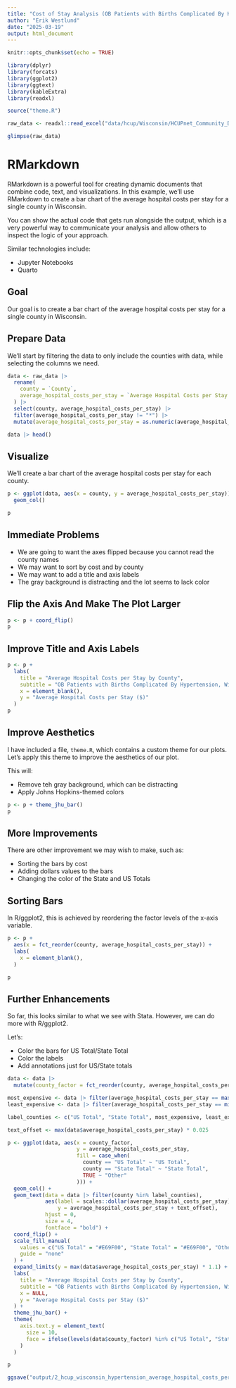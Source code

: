 ```yaml
---
title: "Cost of Stay Analysis (OB Patients with Births Complicated By Hypertension, Wisconsin, 2020)"
author: "Erik Westlund"
date: "2025-03-19"
output: html_document
---
```


```r
knitr::opts_chunk$set(echo = TRUE)

library(dplyr)
library(forcats)
library(ggplot2)
library(ggtext)
library(kableExtra)
library(readxl)

source("theme.R")

raw_data <- readxl::read_excel("data/hcup/Wisconsin/HCUPnet_Community_DX1CCSR_County_WI_hyp_2020.xlsx", sheet = 4)

glimpse(raw_data)

```

# RMarkdown

RMarkdown is a powerful tool for creating dynamic documents that combine code, text, and visualizations. In this example, we'll use RMarkdown to create a bar chart of the average hospital costs per stay for a single county in Wisconsin.

You can show the actual code that gets run alongside the output, which is a very powerful way to communicate your analysis and allow others to inspect the logic of your approach.

Similar technologies include:

- Jupyter Notebooks
- Quarto

## Goal

Our goal is to create a bar chart of the average hospital costs per stay for a single county in Wisconsin.

## Prepare Data

We'll start by filtering the data to only include the counties with data, while selecting the columns we need.

```r
data <- raw_data |> 
  rename(
    county = `County`,
    average_hospital_costs_per_stay = `Average Hospital Costs per Stay (in $)`
  ) |> 
  select(county, average_hospital_costs_per_stay) |>
  filter(average_hospital_costs_per_stay != "*") |>
  mutate(average_hospital_costs_per_stay = as.numeric(average_hospital_costs_per_stay)) 

data |> head()
```

## Visualize

We'll create a bar chart of the average hospital costs per stay for each county.

```r

p <- ggplot(data, aes(x = county, y = average_hospital_costs_per_stay)) +
  geom_col()

p
```

## Immediate Problems

* We are going to want the axes flipped because you cannot read the county names
* We may want to sort by cost and  by county
* We may want to add a title and axis labels
* The gray background is distracting and the lot seems to lack color

## Flip the Axis And Make The Plot Larger

```r
p <- p + coord_flip()
p
```

## Improve Title and Axis Labels

```r
p <- p + 
  labs(
    title = "Average Hospital Costs per Stay by County",
    subtitle = "OB Patients with Births Complicated By Hypertension, Wisconsin, 2020",
    x = element_blank(),
    y = "Average Hospital Costs per Stay ($)"
  )
p
```

## Improve Aesthetics

I have included a file, `theme.R`, which contains a custom theme for our plots. Let's apply this theme to improve the aesthetics of our plot.

This will:

* Remove teh gray background, which can be distracting
* Apply Johns Hopkins-themed colors

```r
p <- p + theme_jhu_bar()
p
```

## More Improvements

There are other improvement we may wish to make, such as:

* Sorting the bars by cost
* Adding dollars values to the bars
* Changing the color of the State and US Totals


## Sorting Bars

In R/ggplot2, this is achieved by reordering the factor levels of the x-axis variable.

```r
p <- p + 
  aes(x = fct_reorder(county, average_hospital_costs_per_stay)) +
  labs(
    x = element_blank(),
  )

p
```

## Further Enhancements

So far, this looks similar to what we see with Stata. However, we can do more with R/ggplot2.

Let's:

* Color the bars for US Total/State Total
* Color the labels
* Add annotations just for US/State totals

```r
data <- data |>
  mutate(county_factor = fct_reorder(county, average_hospital_costs_per_stay))

most_expensive <- data |> filter(average_hospital_costs_per_stay == max(average_hospital_costs_per_stay)) |> pull(county)
least_expensive <- data |> filter(average_hospital_costs_per_stay == min(average_hospital_costs_per_stay)) |> pull(county)

label_counties <- c("US Total", "State Total", most_expensive, least_expensive)

text_offset <- max(data$average_hospital_costs_per_stay) * 0.025

p <- ggplot(data, aes(x = county_factor, 
                      y = average_hospital_costs_per_stay, 
                      fill = case_when(
                        county == "US Total" ~ "US Total",
                        county == "State Total" ~ "State Total",
                        TRUE ~ "Other"
                      ))) +
  geom_col() + 
  geom_text(data = data |> filter(county %in% label_counties), 
            aes(label = scales::dollar(average_hospital_costs_per_stay), 
                y = average_hospital_costs_per_stay + text_offset),
            hjust = 0,
            size = 4, 
            fontface = "bold") +
  coord_flip() +
  scale_fill_manual(
    values = c("US Total" = "#E69F00", "State Total" = "#E69F00", "Other" = colors$HopkinsBlue),
    guide = "none"
  ) +
  expand_limits(y = max(data$average_hospital_costs_per_stay) * 1.1) +
  labs(
    title = "Average Hospital Costs per Stay by County",
    subtitle = "OB Patients with Births Complicated By Hypertension, Wisconsin, 2020",
    x = NULL,
    y = "Average Hospital Costs per Stay ($)"
  ) +
  theme_jhu_bar() +
  theme(
    axis.text.y = element_text(
      size = 10,
      face = ifelse(levels(data$county_factor) %in% c("US Total", "State Total"), "bold", "plain")
    )
  )

p

ggsave("output/2_hcup_wisconsin_hypertension_average_hospital_costs_per_stay.png", p, width = 8, height = 12)

```



